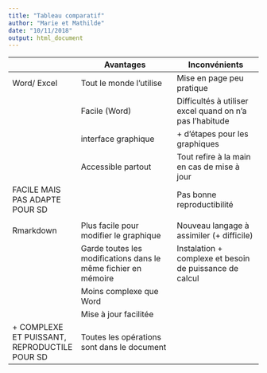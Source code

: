 ```yaml
---
title: "Tableau comparatif"
author: "Marie et Mathilde"
date: "10/11/2018"
output: html_document
---
```

|                                              | Avantages                                                      | Inconvénients                                            |
| -------------------------------------------- | -------------------------------------------------------------- | -------------------------------------------------------- |
| Word/ Excel                                  | Tout le monde l'utilise                                        | Mise en page peu pratique                                |
|                                              | Facile (Word)                                                  | Difficultés à utiliser excel quand on n'a pas l'habitude |
|                                              | interface graphique                                            | + d'étapes pour les graphiques                           |
|                                              | Accessible partout                                             | Tout refire à la main en cas de mise à jour              |
| FACILE MAIS PAS ADAPTE POUR SD               |                                                                | Pas bonne reproductibilité                               |
|                                              |                                                                |                                                          |
| Rmarkdown                                    | Plus facile pour modifier le graphique                         | Nouveau langage à assimiler (+ difficile)                |
|                                              | Garde toutes les modifications dans le même fichier en mémoire | Instalation + complexe et besoin de puissance de calcul  |
|                                              | Moins complexe que Word                                        |                                                          |
|                                              | Mise à jour facilitée                                          |                                                          |
| + COMPLEXE ET PUISSANT, REPRODUCTILE POUR SD | Toutes les opérations sont dans le document                    |                                                          |
